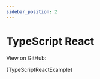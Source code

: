 ```yaml
---
sidebar_position: 2
---
```



# TypeScript React

View on GitHub: <ExternalLink text="TypeScript React Example" url="https://github.com/kyco/eeaas/blob/main/apps/docs-new/src/examples/typescript-react.tsx" />

<CodeBlock language="tsx" title="typescript-react.tsx">
  {TypeScriptReactExample}
</CodeBlock>
